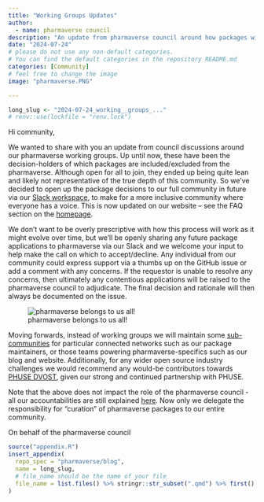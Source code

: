 ```yaml
---
title: "Working Groups Updates"
author:
  - name: pharmaverse council
description: "An update from pharmaverse council around how packages will get included in pharmaverse in future."
date: "2024-07-24"
# please do not use any non-default categories.
# You can find the default categories in the repository README.md
categories: [Community]
# feel free to change the image
image: "pharmaverse.PNG"

---
```


<!--------------- typical setup ----------------->

```r
long_slug <- "2024-07-24_working__groups_..."
# renv::use(lockfile = "renv.lock")
```

<!--------------- post begins here ----------------->

Hi community,

We wanted to share with you an update from council discussions around our
pharmaverse working groups. Up until now, these have been the decision-holders of
which packages are included/excluded from the pharmaverse. Although open for
all to join, they ended up being quite lean and likely not representative of the
true depth of this community. So we’ve decided to open up the package decisions
to our full community in future via our [Slack workspace](https://pharmaverse.slack.com/),
to make for a more inclusive community where everyone has a voice. This is now
updated on our website – see the FAQ section on the [homepage](https://pharmaverse.org/).

We don't want to be overly prescriptive with how this process will work as it
might evolve over time, but we'll be openly sharing any future package
applications to pharmaverse via our Slack and we welcome your input to help make
the call on which to accept/decline. Any individual from our community could
express support via a thumbs up on the GitHub issue or add a comment with any
concerns. If the requestor is unable to resolve any concerns, then ultimately
any contentious applications will be raised to the pharmaverse council to
adjudicate. The final decision and rationale will then always be documented on
the issue.

![pharmaverse belongs to us all!](hands.PNG){fig-align="center"}

Moving forwards, instead of working groups we will maintain some
[sub-communities](https://pharmaverse.org/contribute/wg/)
for particular connected networks such as our package maintainers, or those
teams powering pharmaverse-specifics such as our blog and website.
Additionally, for any wider open source industry challenges we would recommend
any would-be contributors towards
[PHUSE DVOST](https://advance.hub.phuse.global/wiki/spaces/WEL/pages/26804419/Data+Visualisation+Open+Source+Technology),
given our strong and continued partnership with PHUSE.

Note that the above does not impact the role of the pharmaverse council - all
our accountabilities are still explained [here](https://pharmaverse.org/contribute/council/).
Now only we delegate the responsibility for "curation" of pharmaverse packages
to our entire community.

On behalf of the pharmaverse council


<!--------------- appendices go here ----------------->

```r
source("appendix.R")
insert_appendix(
  repo_spec = "pharmaverse/blog",
  name = long_slug,
  # file_name should be the name of your file
  file_name = list.files() %>% stringr::str_subset(".qmd") %>% first()
)
```
